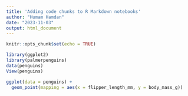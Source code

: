 ---
title: 'Adding code chunks to R Markdown notebooks'
author: "Humam Hamdan"
date: "2023-11-03"
output: html_document
---

```{r setup, include=FALSE}
knitr::opts_chunk$set(echo = TRUE)
```



```{r ggplot for penguin data}
library(ggplot2)
library(palmerpenguins)
data(penguins)
View(penguins)
```



```{r ggplot for penguin data visualization}
ggplot(data = penguins) +
  geom_point(mapping = aes(x = flipper_length_mm, y = body_mass_g))
```







